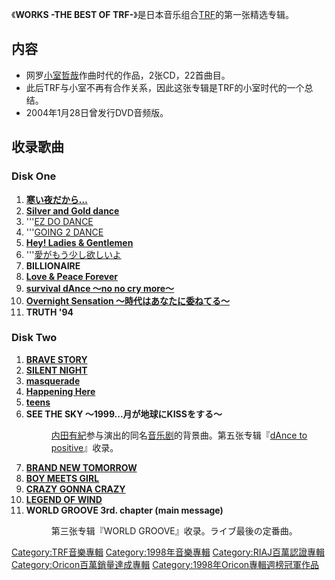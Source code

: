 {{Refimprove|time=2010-05-05}} 
{{Infobox Album
| Name       = WORKS -THE BEST OF TRF-
| Type       = [[专辑|专辑]]
| Artist     = [[TRF|TRF]]
| Released   = 1998年1月1日
| Recorded   = 
| Genre      = [[J-POP|J-POP]]
| Length     = 
| Label      = [[avex_trax|avex trax]]
| Producer   = 
| Reviews    = 
| Chart position = *第一位（[[ORICON|ORICON]]）
| Certification  = Million（[[日本唱片協會|日本唱片協會]]）
| Last album = ''[[Brand_New_Tomorrow|Brand New Tomorrow]]''<br />（1995年）
| This album = ''WORKS -THE BEST OF TRF-''<br />（1998年）
| Next album = ''[[UNITE|UNITE]]''<br />（1998年）
}}
《'''WORKS -THE BEST OF TRF-'''》是日本音乐组合[[TRF|TRF]]的第一张精选专辑。

== 内容 ==
*网罗[[小室哲哉|小室哲哉]]作曲时代的作品，2张CD，22首曲目。
*此后TRF与小室不再有合作关系，因此这张专辑是TRF的小室时代的一个总结。
*2004年1月28日曾发行DVD音频版。

== 收录歌曲 ==

=== Disk One ===
#'''[[寒い夜だから…|寒い夜だから…]]'''
#'''[[Silver_and_Gold_dance|Silver and Gold dance]]'''
#'''[[EZ_DO_DANCE|EZ DO DANCE]]
#'''[[GOING_2_DANCE|GOING 2 DANCE]]
#'''[[Hey!_Ladies_&_Gentlemen|Hey! Ladies & Gentlemen]]'''
#'''[[愛がもう少し欲しいよ|愛がもう少し欲しいよ]]
#'''BILLIONAIRE'''
#'''[[Love_&_Peace_Forever|Love & Peace Forever]]'''
#'''[[survival_dAnce_～no_no_cry_more～|survival dAnce ～no no cry more～]]'''
#'''[[Overnight_Sensation_～時代就交給你了～|Overnight Sensation ～時代はあなたに委ねてる～]]'''
#'''TRUTH '94'''

=== Disk Two ===
#'''[[BRAVE_STORY|BRAVE STORY]]'''
#'''[[SILENT_NIGHT|SILENT NIGHT]]'''
#'''[[masquerade|masquerade]]'''
#'''[[Happening_Here/teens|Happening Here]]'''
#'''[[Happening_Here/teens|teens]]'''
#'''SEE THE SKY 〜1999...月が地球にKISSをする〜'''
#:[[内田有紀|内田有紀]]参与演出的同名[[音乐剧|音乐剧]]的背景曲。第五张专辑『[[dAnce_to_positive|dAnce to positive]]』收录。
#'''[[BRAND_NEW_TOMORROW|BRAND NEW TOMORROW]]'''
#'''[[BOY_MEETS_GIRL|BOY MEETS GIRL]]'''
#'''[[CRAZY_GONNA_CRAZY|CRAZY GONNA CRAZY]]'''
#'''[[LEGEND_OF_WIND|LEGEND OF WIND]]'''
#'''WORLD GROOVE 3rd. chapter (main message)'''
#:第三张专辑『WORLD GROOVE』收录。ライブ最後の定番曲。

[[Category:TRF音樂專輯|Category:TRF音樂專輯]]
[[Category:1998年音樂專輯|Category:1998年音樂專輯]]
[[Category:RIAJ百萬認證專輯|Category:RIAJ百萬認證專輯]]
[[Category:Oricon百萬銷量達成專輯|Category:Oricon百萬銷量達成專輯]]
[[Category:1998年Oricon專輯週榜冠軍作品|Category:1998年Oricon專輯週榜冠軍作品]]